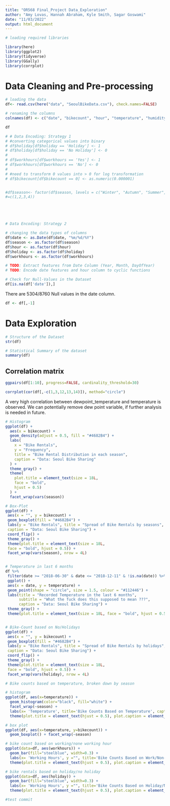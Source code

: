 ```yaml
---
title: "OR568 Final_Project Data_Exploration"
author: "Amy Lovas, Hannah Abraham, Kyle Smith, Sagar Goswami"
date: "11/03/2022"
output: html_document
---
```


```r
# loading required libraries

library(here)
library(ggplot2)
library(tidyverse)
library(GGally)
library(corrplot)
```

# Data Cleaning and Pre-processing

```r
# loading the data
df<- read.csv(here("data", "SeoulBikeData.csv"), check.names=FALSE)

# renaming the columns
colnames(df) <- c("date", "bikecount", "hour", "temperature", "humidity", "windspeed", "visibility", "dewpointtemp", "solarradiation", "rainfall", "snowfall", "season", "holiday", "workhours")

df
```

```r
# # Data Encoding: Strategy 1
# #converting categorical values into binary
# df$holiday[df$holiday == 'Holiday'] <- 1
# df$holiday[df$holiday == 'No Holiday'] <- 0
# 
# df$workhours[df$workhours == 'Yes'] <- 1
# df$workhours[df$workhours == 'No'] <- 0
# 
# #need to transform 0 values into > 0 for log transformation
# df$bikecount[df$bikecount == 0] <- as.numeric(0.000001)


#df$season<- factor(df$season, levels = c("Winter", "Autumn", "Summer", "Spring"), labels 
#=c(1,2,3,4))





# Data Encoding: Strategy 2

# changing the data types of columns
df$date <- as.Date(df$date, "%m/%d/%Y")
df$season <- as.factor(df$season)
df$hour <- as.factor(df$hour)
df$holiday <- as.factor(df$holiday)
df$workhours <- as.factor(df$workhours)

# TODO: Extract features from Date Column (Year, Month, DayOfYear)
# TODO: Encode date features and hour column to cyclic functions
```

```r
# Check for Null-Values in the Dataset
df[is.na(df['date']),]
```

There are 5304/8760 Null values in the date column.

```r
df <- df[,-1]

```

# Data Exploration

```r
# Structure of the Dataset
str(df)
```

```r
# Statistical Summary of the dataset
summary(df)
```

## Correlation matrix

```r
ggpairs(df[1:10], progress=FALSE, cardinality_threshold=30)
```

```r
corrplot(cor(df[,-c(1,3,12,13,14)]), method="circle")
```

A very high correlation between dewpoint_temperature and temperature is observed. We can potentially remove dew point variable, if further analysis is needed in future.

```r

# Histogram
ggplot(df) +
  aes(x = bikecount) +
  geom_density(adjust = 0.5, fill = "#4682B4") +
  labs(
    x = "Bike Rentals",
    y = "Frequency",
    title = "Bike Rental Distribution in each season",
    caption = "Data: Seoul Bike Sharing"
  ) +
  theme_gray() +
  theme(
    plot.title = element_text(size = 18L,
    face = "bold",
    hjust = 0.5)
  ) +
  facet_wrap(vars(season))

# Box-Plot
ggplot(df) +
 aes(x = "", y = bikecount) +
 geom_boxplot(fill = "#4682B4") +
 labs(y = "Bike Rentals", title = "Spread of Bike Rentals by seasons", 
 caption = "Data: Seoul Bike Sharing") +
 coord_flip() +
 theme_gray() +
 theme(plot.title = element_text(size = 18L, 
 face = "bold", hjust = 0.5)) +
 facet_wrap(vars(season), nrow = 4L)


# Temperature in last 6 months
df %>%
 filter(date >= "2018-06-30" & date <= "2018-12-11" & !is.na(date)) %>%
 ggplot() +
 aes(x = date, y = temperature) +
 geom_point(shape = "circle", size = 1.5, colour = "#112446") +
 labs(title = "Recorded Temperature in the last 6 months",
      subtitle = "What the fuck does this supposed to mean ???",
      caption = "Data: Seoul Bike Sharing") +
 theme_gray() +
 theme(plot.title = element_text(size = 18L, face = "bold", hjust = 0.5), plot.subtitle = element_text(hjust = 0.5))


# Bike-Count based on No/Holidays
ggplot(df) +
 aes(x = "", y = bikecount) +
 geom_boxplot(fill = "#4682B4") +
 labs(y = "Bike Rentals", title = "Spread of Bike Rentals by holidays", 
 caption = "Data: Seoul Bike Sharing") +
 coord_flip() +
 theme_gray() +
 theme(plot.title = element_text(size = 18L, 
 face = "bold", hjust = 0.5)) +
 facet_wrap(vars(holiday), nrow = 4L)
```

```r
# Bike counts based on temperature, broken down by season 

# histogram 
ggplot(df, aes(x=temperature)) + 
  geom_histogram(color="black", fill="white") + 
  facet_wrap(~season) +
  labs(x= 'Temperature', title='Bike Counts Based on Temperature', caption="Temperature is measured in celcius") +
  theme(plot.title = element_text(hjust = 0.5), plot.caption = element_text(face='italic', size=10))

# box plot 
ggplot(df, aes(x=temperature, y=bikecount)) + 
  geom_boxplot() + facet_wrap(~season)

# bike count based on working/none working hour 
ggplot(data=df, aes(workhours)) + 
  geom_bar(fill="steelblue", width=0.3) + 
  labs(x= 'Working Hours', y ="", title='Bike Counts Based on Work/Non-Work Hours', caption="0 indicates off work hour, 1 indicates work hour") +
  theme(plot.title = element_text(hjust = 0.5), plot.caption = element_text(face='italic', size=10))

# bike rentals based on holiday/no holiday 
ggplot(data=df, aes(holiday)) + 
  geom_bar(fill="steelblue", width=0.3) + 
  labs(x= 'Working Hours', y ="", title='Bike Counts Based on Holiday/No Holiday', caption="0 indicates no holiday, 1 indicates holiday") +
  theme(plot.title = element_text(hjust = 0.5), plot.caption = element_text(face='italic', size=10))
```

```r
#test commit 
```

